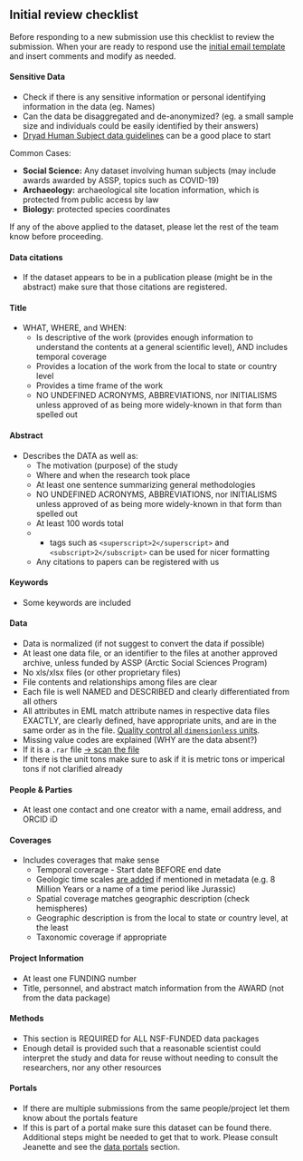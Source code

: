 ## Initial review checklist

Before responding to a new submission use this checklist to review the submission. When your are ready to respond use the <a href = 'https://nceas.github.io/datateam-training/reference/email-templates.html' target='_blank'>initial email template</a> and insert comments and modify as needed.

#### Sensitive Data

- Check if there is any sensitive information or personal identifying information in the data (eg. Names)
- Can the data be disaggregated and de-anonymized? (eg. a small sample size and individuals could be easily identified by their answers)
- [Dryad Human Subject data guidelines](https://datadryad.org/docs/HumanSubjectsData.pdf) can be a good place to start
    
Common Cases:

- **Social Science:** Any dataset involving human subjects (may include awards awarded by ASSP, topics such as COVID-19)
- **Archaeology:** archaeological site location information, which is protected from public access by law
- **Biology:** protected species coordinates

If any of the above applied to the dataset, please let the rest of the team know before proceeding.

#### Data citations
- If the dataset appears to be in a publication please (might be in the abstract) make sure that those citations are registered.

#### Title
  + WHAT, WHERE, and WHEN:  
    - Is descriptive of the work (provides enough information to understand the contents at a general scientific level), AND includes temporal coverage
    - Provides a location of the work from the local to state or country level
    - Provides a time frame of the work
    - NO UNDEFINED ACRONYMS, ABBREVIATIONS, nor INITIALISMS unless approved of as being more widely-known in that form than spelled out

#### Abstract
  + Describes the DATA as well as:
    - The motivation (purpose) of the study
    - Where and when the research took place
    - At least one sentence summarizing general methodologies
    - NO UNDEFINED ACRONYMS, ABBREVIATIONS, nor INITIALISMS unless approved of as being more widely-known in that form than spelled out
    - At least 100 words total
    - - tags such as  `<superscript>2</superscript>` and `<subscript>2</subscript>` can be used for nicer formatting
    - Any citations to papers can be registered with us

#### Keywords
  + Some keywords are included

#### Data
  + Data is normalized (if not suggest to convert the data if possible)
  + At least one data file, or an identifier to the files at another approved archive, unless funded by ASSP (Arctic Social Sciences Program)
  + No xls/xlsx files (or other proprietary files)
  + File contents and relationships among files are clear
  + Each file is well NAMED and DESCRIBED and clearly differentiated from all others
  + All attributes in EML match attribute names in respective data files EXACTLY, are clearly defined, have appropriate units, and are in the same order as in the file. <a href = 'https://nceas.github.io/datateam-training/reference/assess-attributes.html' target='_blank'>Quality control all `dimensionless` units</a>.
  + Missing value codes are explained (WHY are the data absent?)
  + If it is a `.rar` file <a href = 'https://nceas.github.io/datateam-training/reference/scan-rar-files.html' target='_blank'> -> scan the file</a>
  + If there is the unit tons make sure to ask if it is metric tons or imperical tons if not clarified already

#### People & Parties
  + At least one contact and one creator with a name, email address, and ORCID iD

#### Coverages
  + Includes coverages that make sense
    - Temporal coverage - Start date BEFORE end date
    - Geologic time scales <a href = 'https://nceas.github.io/datateam-training/reference/set-coverages.html' target='_blank'>are added</a> if mentioned in metadata (e.g. 8 Million Years or a name of a time period like Jurassic)
    - Spatial coverage matches geographic description (check hemispheres)
    - Geographic description is from the local to state or country level, at the least
    - Taxonomic coverage if appropriate

#### Project Information
  + At least one FUNDING number
  + Title, personnel, and abstract match information from the AWARD (not from the data package)

#### Methods
  + This section is REQUIRED for ALL NSF-FUNDED data packages
  + Enough detail is provided such that a reasonable scientist could interpret the study and data for reuse without needing to consult the researchers, nor any other resources

#### Portals
  + If there are multiple submissions from the same people/project let them know about the portals feature
  + If this is part of a portal make sure this dataset can be found there. Additional steps might be needed to get that to work. Please consult Jeanette and see the [data portals](https://nceas.github.io/datateam-training/reference/data-portals-1.html) section.
